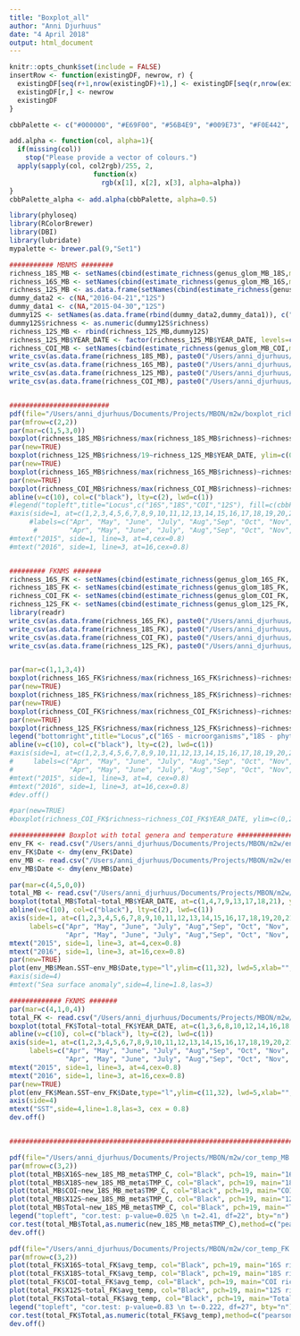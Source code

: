 ```yaml
---
title: "Boxplot_all"
author: "Anni Djurhuus"
date: "4 April 2018"
output: html_document
---
```


```r
knitr::opts_chunk$set(include = FALSE)
insertRow <- function(existingDF, newrow, r) {
  existingDF[seq(r+1,nrow(existingDF)+1),] <- existingDF[seq(r,nrow(existingDF)),]
  existingDF[r,] <- newrow
  existingDF
}
```


```r
cbbPalette <- c("#000000", "#E69F00", "#56B4E9", "#009E73", "#F0E442", "#0072B2", "#D55E00", "#CC79A7","red","grey", "grey20")

add.alpha <- function(col, alpha=1){
  if(missing(col))
    stop("Please provide a vector of colours.")
  apply(sapply(col, col2rgb)/255, 2, 
                     function(x) 
                       rgb(x[1], x[2], x[3], alpha=alpha))  
}
cbbPalette_alpha <- add.alpha(cbbPalette, alpha=0.5)
```


```r
library(phyloseq)
library(RColorBrewer)
library(DBI)
library(lubridate)
mypalette <- brewer.pal(9,"Set1")

########### MBNMS ########
richness_18S_MB <- setNames(cbind(estimate_richness(genus_glom_MB_18S,measures="Observed"),new_18S_MB_meta$YEAR_DATE, new_18S_MB_meta$locus),c("richness","YEAR_DATE", "locus"))
richness_16S_MB <- setNames(cbind(estimate_richness(genus_glom_MB_16S,measures="Observed"),new_16S_MB_meta$YEAR_DATE, new_16S_MB_meta$locus), c("richness","YEAR_DATE", "locus"))
richness_12S_MB <- as.data.frame(setNames(cbind(estimate_richness(genus_glom_12S,measures="Observed"),MB_12S_meta$YEAR_DATE, MB_12S_meta$locus),c("richness","YEAR_DATE", "locus")))
dummy_data2 <- c(NA,"2016-04-21","12S")
dummy_data1 <- c(NA,"2015-04-30","12S")
dummy12S <- setNames(as.data.frame(rbind(dummy_data2,dummy_data1)), c("richness","YEAR_DATE", "locus"))
dummy12S$richness <- as.numeric(dummy12S$richness)
richness_12S_MB <- rbind(richness_12S_MB,dummy12S)
richness_12S_MB$YEAR_DATE <- factor(richness_12S_MB$YEAR_DATE, levels=c("2015-04-30","2015-07-07","2015-10-09","2015-12-15","2016-04-21","2016-08-31","2016-09-26","2016-12-14"))
richness_COI_MB <- setNames(cbind(estimate_richness(genus_glom_MB_COI,measures="Observed"),new_COI_MB_meta$YEAR_DATE,new_COI_MB_meta$locus,richness_COI_MB),c("richness","YEAR_DATE", "locus"))
write_csv(as.data.frame(richness_18S_MB), paste0("/Users/anni_djurhuus/Documents/Projects/MBON/m2w/richness_18S_MB.csv"))
write_csv(as.data.frame(richness_16S_MB), paste0("/Users/anni_djurhuus/Documents/Projects/MBON/m2w/richness_16S_MB.csv"))
write_csv(as.data.frame(richness_12S_MB), paste0("/Users/anni_djurhuus/Documents/Projects/MBON/m2w/richness_12S_MB.csv"))
write_csv(as.data.frame(richness_COI_MB), paste0("/Users/anni_djurhuus/Documents/Projects/MBON/m2w/richness_COI_MB.csv"))


#########################
pdf(file="/Users/anni_djurhuus/Documents/Projects/MBON/m2w/boxplot_richness.pdf",width=9,height=9)
par(mfrow=c(2,2))
par(mar=c(1,5,3,0))
boxplot(richness_18S_MB$richness/max(richness_18S_MB$richness)~richness_18S_MB$YEAR_DATE,ylab="Relative richness\n(Observed richness/Max richness)", at=c(1,4,7,9,13,17,18,21),main="MBNMS",cex.axis = 0.8,las=2,ylim=c(0,1.1), col=cbbPalette_alpha[3], xaxt="n")
par(new=TRUE)
boxplot(richness_12S_MB$richness/19~richness_12S_MB$YEAR_DATE, ylim=c(0,1.1), yaxt="n", xaxt="n", at=c(1,4,7,9,13,17,18,21),col=cbbPalette_alpha[11], alpha=0.4)
par(new=TRUE)
boxplot(richness_16S_MB$richness/max(richness_16S_MB$richness)~richness_16S_MB$YEAR_DATE, ylim=c(0,1.1), at=c(1,4,7,9,13,17,18,21), yaxt="n",xaxt="n",col=cbbPalette_alpha[2],alpha=0.4)
par(new=TRUE)
boxplot(richness_COI_MB$richness/max(richness_COI_MB$richness)~richness_COI_MB$YEAR_DATE, at=c(1,4,7,9,13,17,18,21), ylim=c(0,1.1), yaxt="n",xaxt="n",col=cbbPalette_alpha[4],alpha=0.9)
abline(v=c(10), col=c("black"), lty=c(2), lwd=c(1))
#legend("topleft",title="Locus",c("16S","18S","COI","12S"), fill=c(cbbPalette_alpha[2],cbbPalette[3],cbbPalette_alpha[4],cbbPalette_alpha[11]),  ncol=1,cex=0.8)
#axis(side=1, at=c(1,2,3,4,5,6,7,8,9,10,11,12,13,14,15,16,17,18,19,20,21),
     #labels=c("Apr", "May", "June", "July", "Aug","Sep", "Oct", "Nov", "Dec", "Jan", "Feb","Mar",
      #        "Apr", "May", "June", "July", "Aug","Sep", "Oct", "Nov", "Dec"), las=3,cex.axis=0.7)
#mtext("2015", side=1, line=3, at=4,cex=0.8)
#mtext("2016", side=1, line=3, at=16,cex=0.8)


######### FKNMS #######
richness_16S_FK <- setNames(cbind(estimate_richness(genus_glom_16S_FK, measures="Observed"),metadata_16S_FK$date_16S, metadata_16S_FK$locus),c("richness","YEAR_DATE", "locus"))
richness_18S_FK <- setNames(cbind(estimate_richness(genus_glom_18S_FK, measures="Observed"),metadata_18S_FK$DATE_YEAR_MONTH, metadata_18S_FK$locus),c("richness","YEAR_DATE", "locus"))
richness_COI_FK <- setNames(cbind(estimate_richness(genus_glom_COI_FK, measures="Observed"),metadata_COI_FK$date_COI, metadata_COI_FK$locus),c("richness","YEAR_DATE", "locus"))
richness_12S_FK <- setNames(cbind(estimate_richness(genus_glom_12S_FK, measures="Observed"),metadata_12S_FK$date, metadata_12S_FK$locus),c("richness","YEAR_DATE", "locus"))
library(readr)
write_csv(as.data.frame(richness_16S_FK), paste0("/Users/anni_djurhuus/Documents/Projects/MBON/m2w/richness_16S_FK.csv"))
write_csv(as.data.frame(richness_18S_FK), paste0("/Users/anni_djurhuus/Documents/Projects/MBON/m2w/richness_18S_FK.csv"))
write_csv(as.data.frame(richness_COI_FK), paste0("/Users/anni_djurhuus/Documents/Projects/MBON/m2w/richness_COI_FK.csv"))
write_csv(as.data.frame(richness_12S_FK), paste0("/Users/anni_djurhuus/Documents/Projects/MBON/m2w/richness_12S_FK.csv"))


par(mar=c(1,1,3,4))
boxplot(richness_16S_FK$richness/max(richness_16S_FK$richness)~richness_16S_FK$YEAR_DATE, at=c(1,3,6,8,10,12,14,16,18,20),xaxt="n",main="FKNMS", cex.axis = 0.8,las=2,ylim=c(0,1.1), yaxt="n",col=cbbPalette_alpha[2])
par(new=TRUE)
boxplot(richness_18S_FK$richness/max(richness_18S_FK$richness)~richness_18S_FK$YEAR_DATE, at=c(1,3,6,8,10,12,14,16,18,20),ylim=c(0,1.1),xaxs="i", yaxt="n",xaxt="n", col=cbbPalette_alpha[3],alpha=0.4)
par(new=TRUE)
boxplot(richness_COI_FK$richness/max(richness_COI_FK$richness)~richness_COI_FK$YEAR_DATE, at=c(1,3,6,8,10,12,14,16,18,20), ylim=c(0,1.1),yaxt="n",xaxt="n",col=cbbPalette_alpha[4],alpha=0.5)
par(new=TRUE)
boxplot(richness_12S_FK$richness/max(richness_12S_FK$richness)~richness_12S_FK$YEAR_DATE, at=c(1,3,6,8,10,12,14,16,18,20), ylim=c(0,1.1),yaxt="n",xaxt="n",col=cbbPalette_alpha[11],alpha=0.9)
legend("bottomright",title="Locus",c("16S - microorganisms","18S - phytoplankton","COI - invertebrates","12S - vertebrates"), fill=c(cbbPalette_alpha[2],cbbPalette_alpha[3],cbbPalette_alpha[4],cbbPalette_alpha[11]),  ncol=1,cex=0.8, bty="n")
abline(v=c(10), col=c("black"), lty=c(2), lwd=c(1))
#axis(side=1, at=c(1,2,3,4,5,6,7,8,9,10,11,12,13,14,15,16,17,18,19,20,21),
#     labels=c("Apr", "May", "June", "July", "Aug","Sep", "Oct", "Nov", "Dec", "Jan", "Feb","Mar",
#              "Apr", "May", "June", "July", "Aug","Sep", "Oct", "Nov", "Dec"), las=3,cex.axis=0.7)
#mtext("2015", side=1, line=3, at=4, cex=0.8)
#mtext("2016", side=1, line=3, at=16,cex=0.8)
#dev.off()

#par(new=TRUE)
#boxplot(richness_COI_FK$richness~richness_COI_FK$YEAR_DATE, ylim=c(0,250), yaxt="n",xaxt="n",col=cbbPalette_alpha[4],alpha=0.9)
```


```r
############## Boxplot with total genera and temperature #############################
env_FK <- read.csv("/Users/anni_djurhuus/Documents/Projects/MBON/m2w/env_data/WS_FKNMS_GHRSST_15_16.csv", header=TRUE)
env_FK$Date <- dmy(env_FK$Date)
env_MB <- read.csv("/Users/anni_djurhuus/Documents/Projects/MBON/m2w/env_data/MBNMS_GHRSST_15_16.csv", header=TRUE)
env_MB$Date <- dmy(env_MB$Date)

par(mar=c(4,5,0,0))
total_MB <- read.csv("/Users/anni_djurhuus/Documents/Projects/MBON/m2w/total_richness_MB.csv", header=TRUE)
boxplot(total_MB$Total~total_MB$YEAR_DATE, at=c(1,4,7,9,13,17,18,21), ylim=c(0,850),xaxt="n",ylab="Total observed richness",col="white",alpha=0.9)
abline(v=c(10), col=c("black"), lty=c(2), lwd=c(1))
axis(side=1, at=c(1,2,3,4,5,6,7,8,9,10,11,12,13,14,15,16,17,18,19,20,21),
     labels=c("Apr", "May", "June", "July", "Aug","Sep", "Oct", "Nov", "Dec", "Jan", "Feb","Mar",
              "Apr", "May", "June", "July", "Aug","Sep", "Oct", "Nov", "Dec"), las=3,cex.axis=0.7)
mtext("2015", side=1, line=3, at=4,cex=0.8)
mtext("2016", side=1, line=3, at=16,cex=0.8)
par(new=TRUE)
plot(env_MB$Mean.SST~env_MB$Date,type="l",ylim=c(11,32), lwd=5,xlab="", ylab="",yaxt="n",xaxt="n",col=alpha("grey",0.5))
#axis(side=4)
#mtext("Sea surface anomaly",side=4,line=1.8,las=3)

############# FKNMS #######
par(mar=c(4,1,0,4))
total_FK <- read.csv("/Users/anni_djurhuus/Documents/Projects/MBON/m2w/total_richness_FK.csv", header=TRUE)
boxplot(total_FK$Total~total_FK$YEAR_DATE, at=c(1,3,6,8,10,12,14,16,18,20), ylim=c(0,850),yaxt="n",xaxt="n",ylab="Total observed richness",col="white",alpha=0.9)
abline(v=c(10), col=c("black"), lty=c(2), lwd=c(1))
axis(side=1, at=c(1,2,3,4,5,6,7,8,9,10,11,12,13,14,15,16,17,18,19,20,21),
     labels=c("Apr", "May", "June", "July", "Aug","Sep", "Oct", "Nov", "Dec", "Jan", "Feb","Mar",
              "Apr", "May", "June", "July", "Aug","Sep", "Oct", "Nov", "Dec"), las=3,cex.axis=0.7)
mtext("2015", side=1, line=3, at=4,cex=0.8)
mtext("2016", side=1, line=3, at=16,cex=0.8)
par(new=TRUE)
plot(env_FK$Mean.SST~env_FK$Date,type="l",ylim=c(11,32), lwd=5,xlab="", ylab="",yaxt="n",xaxt="n",col=alpha("grey",0.5))
axis(side=4)
mtext("SST",side=4,line=1.8,las=3, cex = 0.8)
dev.off()


#########################################################################################

pdf(file="/Users/anni_djurhuus/Documents/Projects/MBON/m2w/cor_temp_MB.pdf",width=9,height=12)
par(mfrow=c(3,2))
plot(total_MB$X16S~new_18S_MB_meta$TMP_C, col="Black", pch=19, main="16S richness with temperature", xlab="Temperature", ylab="Genera")
plot(total_MB$X18S~new_18S_MB_meta$TMP_C, col="Black", pch=19, main="18S richness with temperature", xlab="Temperature", ylab="Genera")
plot(total_MB$COI~new_18S_MB_meta$TMP_C, col="Black", pch=19, main="COI richness with temperature", xlab="Temperature", ylab="Genera")
plot(total_MB$X12S~new_18S_MB_meta$TMP_C, col="Black", pch=19, main="12S richness with temperature", xlab="Temperature", ylab="Genera")
plot(total_MB$Total~new_18S_MB_meta$TMP_C, col="Black", pch=19, main="Total richness with temperature", xlab="Temperature", ylab="Genera")
legend("topleft", "cor.test: p-value=0.025 \n t=2.41, df=22", bty="n")
cor.test(total_MB$Total,as.numeric(new_18S_MB_meta$TMP_C),method=c("pearson"))
dev.off()

pdf(file="/Users/anni_djurhuus/Documents/Projects/MBON/m2w/cor_temp_FK.pdf",width=9,height=12)
par(mfrow=c(3,2))
plot(total_FK$X16S~total_FK$avg_temp, col="Black", pch=19, main="16S richness with temperature", xlab="Temperature", ylab="Genera")
plot(total_FK$X18S~total_FK$avg_temp, col="Black", pch=19, main="18S richness with temperature", xlab="Temperature", ylab="Genera")
plot(total_FK$COI~total_FK$avg_temp, col="Black", pch=19, main="COI richness with temperature", xlab="Temperature", ylab="Genera")
plot(total_FK$X12S~total_FK$avg_temp, col="Black", pch=19, main="12S richness with temperature", xlab="Temperature", ylab="Genera")
plot(total_FK$Total~total_FK$avg_temp, col="Black", pch=19, main="Total richness with temperature", xlab="Temperature", ylab="Genera")
legend("topleft", "cor.test: p-value=0.83 \n t=-0.222, df=27", bty="n")
cor.test(total_FK$Total,as.numeric(total_FK$avg_temp),method=c("pearson"))
dev.off()
```

